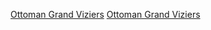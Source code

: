 {{Navbox
|name  = 奥斯曼帝国大维齐尔
|title = {{flagicon|Ottoman Empire}}[[奥斯曼帝国]][[奥斯曼帝国大维齐尔列表|大维齐尔]][[File:Osmanli-nisani.svg|20px|Arms of the Ottoman Empire]]
|state = {{{state|autocollapse}}}
|listclass = hlist
|list1 = {{Grand Viziers of Ottoman Empire-Rise(1299-1453)|child}}
|list2 = {{Grand Viziers of Ottoman Empire-Growth (1453-1606)|child}}
|list3 = {{Grand Viziers of Ottoman Empire-Stagnation (1606-1699)|child}}
|list4 = {{Grand Viziers of Ottoman Empire-Decline (1699-1792)|child}}
|list5 = {{Grand Viziers of Ottoman Empire-Dissolution (1792-1922)|child}}
}}<noinclude>
{{collapsible option}}
[[Category:政治领袖模板|Ottoman Grand Viziers]]
[[Category:奥斯曼帝国模板|Ottoman Grand Viziers]]
</noinclude>